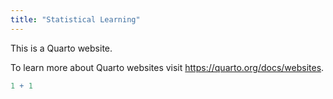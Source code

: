 ```yaml
---
title: "Statistical Learning"
---
```


This is a Quarto website.

To learn more about Quarto websites visit <https://quarto.org/docs/websites>.

```r
1 + 1
```

